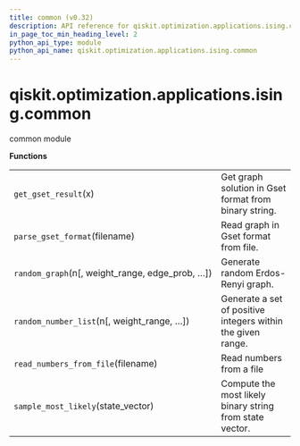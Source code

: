 ```yaml
---
title: common (v0.32)
description: API reference for qiskit.optimization.applications.ising.common in qiskit v0.32
in_page_toc_min_heading_level: 2
python_api_type: module
python_api_name: qiskit.optimization.applications.ising.common
---
```


<span id="module-qiskit.optimization.applications.ising.common" />

<span id="qiskit-optimization-applications-ising-common" />

# qiskit.optimization.applications.ising.common

common module

**Functions**

|                                                    |                                                             |
| -------------------------------------------------- | ----------------------------------------------------------- |
| `get_gset_result`(x)                               | Get graph solution in Gset format from binary string.       |
| `parse_gset_format`(filename)                      | Read graph in Gset format from file.                        |
| `random_graph`(n\[, weight\_range, edge\_prob, …]) | Generate random Erdos-Renyi graph.                          |
| `random_number_list`(n\[, weight\_range, …])       | Generate a set of positive integers within the given range. |
| `read_numbers_from_file`(filename)                 | Read numbers from a file                                    |
| `sample_most_likely`(state\_vector)                | Compute the most likely binary string from state vector.    |

